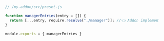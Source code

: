 ```js
// /my-addon/src/preset.js

function managerEntries(entry = []) {
  return [...entry, require.resolve("./manager")]; //👈 Addon implementation
}

module.exports = { managerEntries }
```
